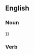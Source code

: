 ==English==

===Noun===
{{plural of|rough-and-tumble}}}}

===Verb===
{{third-person singular of|rough and tumble}}